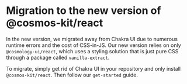 # Migration to the new version of @cosmos-kit/react

In the new version, we migrated away from Chakra UI due to numerous runtime errors and the cost of CSS-in-JS. Our new version relies on only `@cosmology-ui/react`, which uses a styling solution that is just pure CSS through a package called
`vanilla-extract`.

To migrate, simply get rid of Chakra UI in your repository and only install `@cosmos-kit/react`. Then follow our `get-started` guide.
